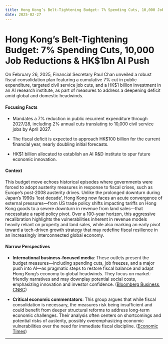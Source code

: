 ```yaml
---
title: Hong Kong’s Belt-Tightening Budget: 7% Spending Cuts, 10,000 Job Reductions & HK$1bn AI Push
date: 2025-02-27
---
```


# Hong Kong’s Belt-Tightening Budget: 7% Spending Cuts, 10,000 Job Reductions & HK$1bn AI Push

On February 26, 2025, Financial Secretary Paul Chan unveiled a robust fiscal consolidation plan featuring a cumulative 7% cut in public expenditure, targeted civil service job cuts, and a HK$1 billion investment in an AI research institute, as part of measures to address a deepening deficit amid global and domestic headwinds.

#### Focusing Facts

- Mandates a 7% reduction in public recurrent expenditure through 2027/28, including 2% annual cuts translating to 10,000 civil service jobs by April 2027.

- The fiscal deficit is expected to approach HK$100 billion for the current financial year, nearly doubling initial forecasts.

- HK$1 billion allocated to establish an AI R&D institute to spur future economic innovation.

#### Context

This budget move echoes historical episodes where governments were forced to adopt austerity measures in response to fiscal crises, such as Europe’s post-2008 austerity drives. Unlike the prolonged downturn during Japan’s 1990s ‘lost decade’, Hong Kong now faces an acute convergence of external pressures—from US trade policy shifts impacting tariffs on Hong Kong goods to a severe downturn in revenue from land sales—that necessitate a rapid policy pivot. Over a 100-year horizon, this aggressive recalibration highlights the vulnerabilities inherent in revenue models heavily reliant on property and land sales, while also marking an early pivot toward a tech-driven growth strategy that may redefine fiscal resilience in an increasingly interconnected global economy.

#### Narrow Perspectives

- **International business-focused media**: These outlets present the budget measures—including spending cuts, job freezes, and a major push into AI—as pragmatic steps to restore fiscal balance and adapt Hong Kong’s economy to global headwinds. They focus on market-friendly narratives and may downplay potential social costs, emphasizing innovation and investor confidence. ([Bloomberg Business](https://www.bloomberg.com/news/articles/2025-02-25/hk-budget-to-fight-deficit-growth-slowdown-as-us-trade-war-hits), [CNBC](https://www.cnbc.com/2025/02/26/hong-kong-budget-government-invests-in-new-ai-research-institute.html))

- **Critical economic commentators**: This group argues that while fiscal consolidation is necessary, the measures risk being insufficient and could benefit from deeper structural reforms to address long-term economic challenges. Their analysis often centers on shortcomings and potential risks of austerity, possibly overemphasizing economic vulnerabilities over the need for immediate fiscal discipline. ([Economic Times](https://economictimes.indiatimes.com/news/international/world-news/hong-kong-to-slash-10000-civil-service-jobs-push-ai-in-bid-to-reverse-deficit/articleshow/118577547.cms))

---
